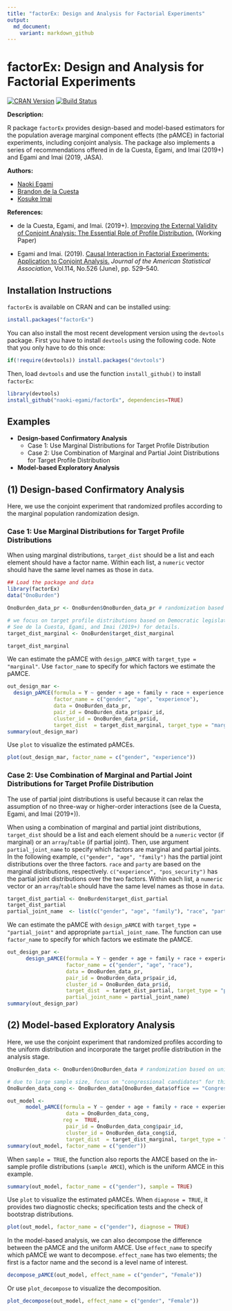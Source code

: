 ```yaml
---
title: "factorEx: Design and Analysis for Factorial Experiments"
output: 
  md_document:
    variant: markdown_github
---
```


# factorEx: Design and Analysis for Factorial Experiments 
[![CRAN Version](http://www.r-pkg.org/badges/version/factorEx)](https://CRAN.R-project.org/package=factorEx)
[![Build Status](https://travis-ci.com/naoki-egami/factorEx.svg?token=HG8MgPC3Smp4ekySy22s&branch=master)](https://travis-ci.com/naoki-egami/factorEx) 

**Description:** 

R package `factorEx` provides design-based and model-based estimators for the population average marginal component effects (the pAMCE) in factorial experiments, including conjoint analysis. The package also implements a series of recommendations offered in de la Cuesta, Egami, and Imai (2019+) and Egami and Imai (2019, JASA).

**Authors:** 

- [Naoki Egami](https://scholar.princeton.edu/negami/)
- [Brandon de la Cuesta](https://www.brandondelacuesta.com/)
- [Kosuke Imai](https://imai.fas.harvard.edu/)

**References:** 

 - de la Cuesta, Egami, and Imai. (2019+). [Improving the External Validity of Conjoint Analysis: The Essential Role of Profile Distribution.](https://scholar.princeton.edu/sites/default/files/negami/files/conjoint_profile.pdf)  (Working Paper)
 
  - Egami and Imai. (2019). [Causal Interaction in Factorial Experiments: Application to Conjoint Analysis.](https://scholar.princeton.edu/sites/default/files/negami/files/causalint.pdf) *Journal of the American Statistical Association*, Vol.114, No.526 (June), pp. 529–540.

## Installation Instructions
`factorEx` is available on CRAN and can be installed using:
```r
install.packages("factorEx")
```

You can also install the most recent development version using the `devtools` package. First you have to install `devtools` using the following code. Note that you only have to do this once:
```r
if(!require(devtools)) install.packages("devtools")
```   
Then, load `devtools` and use the function `install_github()` to install `factorEx`:

```r
library(devtools)
install_github("naoki-egami/factorEx", dependencies=TRUE)
```  

## Examples

- **Design-based Confirmatory Analysis**
    - Case 1: Use Marginal Distributions for Target Profile Distribution
    - Case 2: Use Combination of Marginal and Partial Joint Distributions for Target Profile Distribution

- **Model-based Exploratory Analysis**

## (1) Design-based Confirmatory Analysis 
Here, we use the conjoint experiment that randomized profiles according to the marginal population randomization design. 

### Case 1: Use Marginal Distributions for Target Profile Distributions 
When using marginal distributions, `target_dist` should be a list and each element should have a factor name. Within each list, a `numeric` vector should have the same level names as those in `data`.
```r
## Load the package and data
library(factorEx)
data("OnoBurden")

OnoBurden_data_pr <- OnoBurden$OnoBurden_data_pr # randomization based on marginal population design

# we focus on target profile distributions based on Democratic legislators. 
# See de la Cuesta, Egami, and Imai (2019+) for details.
target_dist_marginal <- OnoBurden$target_dist_marginal

target_dist_marginal
```

We can estimate the pAMCE with `design_pAMCE` with `target_type = "marginal"`. Use `factor_name` to specify for which factors we estimate the pAMCE. 
```r
out_design_mar <- 
  design_pAMCE(formula = Y ~ gender + age + family + race + experience + party + pos_security,
               factor_name = c("gender", "age", "experience"),
               data = OnoBurden_data_pr,
               pair_id = OnoBurden_data_pr$pair_id,
               cluster_id = OnoBurden_data_pr$id,
               target_dist  = target_dist_marginal, target_type = "marginal")
summary(out_design_mar)
```

Use `plot` to visualize the estimated pAMCEs.
```r
plot(out_design_mar, factor_name = c("gender", "experience"))
```

### Case 2: Use Combination of Marginal and Partial Joint Distributions for Target Profile Distribution 
The use of partial joint distributions is useful because it can relax the assumption of no three-way or higher-order interactions (see de la Cuesta, Egami, and Imai (2019+)).

When using a combination of marginal and partial joint distributions, `target_dist` should be a list and each element should be a `numeric` vector (if marginal) or an `array`/`table` (if partial joint). Then, use argument `partial_joint_name` to specify which factors are marginal and partial joints. In the following example, `c("gender", "age", "family")` has the partial joint distributions over the three factors. `race` and `party` are based on the marginal distributions, respectively. `c("experience", "pos_security")` has the partial joint distributions over the two factors. Within each list, a `numeric` vector or an `array`/`table` should have the same level names as those in `data`.

```r
target_dist_partial <- OnoBurden$target_dist_partial
target_dist_partial
partial_joint_name  <- list(c("gender", "age", "family"), "race", "party", c("experience", "pos_security"))
```

We can estimate the pAMCE with `design_pAMCE` with `target_type = "partial_joint"` and appropriate `partial_joint_name`. The function can use `factor_name` to specify for which factors we estimate the pAMCE. 
```r
out_design_par <- 
      design_pAMCE(formula = Y ~ gender + age + family + race + experience + party + pos_security,
                   factor_name = c("gender", "age", "race"),
                   data = OnoBurden_data_pr,
                   pair_id = OnoBurden_data_pr$pair_id,
                   cluster_id = OnoBurden_data_pr$id,
                   target_dist  = target_dist_partial, target_type = "partial_joint",
                   partial_joint_name = partial_joint_name)
summary(out_design_par)
```

## (2) Model-based Exploratory Analysis {#model}
Here, we use the conjoint experiment that randomized profiles according to the uniform distribution and incorporate the target profile distribution in the analysis stage. 

```r
OnoBurden_data <- OnoBurden$OnoBurden_data # randomization based on uniform 

# due to large sample size, focus on "congressional candidates" for this example
OnoBurden_data_cong <- OnoBurden_data[OnoBurden_data$office == "Congress", ]

out_model <- 
      model_pAMCE(formula = Y ~ gender + age + family + race + experience + party + pos_security,
                   data = OnoBurden_data_cong, 
                  reg =  TRUE,
                   pair_id = OnoBurden_data_cong$pair_id,
                   cluster_id = OnoBurden_data_cong$id,
                   target_dist  = target_dist_marginal, target_type = "marginal")
summary(out_model, factor_name = c("gender"))
```

When `sample = TRUE`, the function also reports the AMCE based on the in-sample profile distributions (`sample AMCE`), which is the uniform AMCE in this example.
```r
summary(out_model, factor_name = c("gender"), sample = TRUE)
```

Use `plot` to visualize the estimated pAMCEs. When `diagnose = TRUE`, it provides two diagnostic checks; specification tests and the check of bootstrap distributions. 
```r
plot(out_model, factor_name = c("gender"), diagnose = TRUE)
```

In the model-based analysis, we can also decompose the difference between the pAMCE and the uniform AMCE. Use `effect_name` to specify which pAMCE we want to decompose. `effect_name` has two elements; the first is a factor name and  the second is a level name of interest. 
```r
decompose_pAMCE(out_model, effect_name = c("gender", "Female"))
```

Or use `plot_decompose` to visualize the decomposition. 
```r
plot_decompose(out_model, effect_name = c("gender", "Female"))
```
